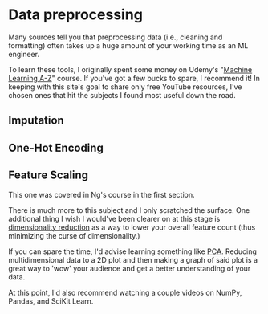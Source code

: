 
# Data preprocessing

Many sources tell you that preprocessing data (i.e., cleaning and formatting) often takes up a huge amount of your working time as an ML engineer.

To learn these tools, I originally spent some money on Udemy's "[Machine Learning A-Z](https://www.udemy.com/course/machinelearning/)" course. If you've got a few bucks to spare, I recommend it! In keeping with this site's goal to share only free YouTube resources, I've chosen ones that hit the subjects I found most useful down the road.

## Imputation

<YouTubeVid id="BfU3FFnBmFo" />

## One-Hot Encoding

<YouTubeVid id="G2iVj7WKDFk" />

## Feature Scaling

This one was covered in Ng's course in the first section.

<YouTubeVid id="kO7QRaRM0Og" />

There is much more to this subject and I only scratched the surface. One additional thing I wish I would've been clearer on at this stage is [dimensionality reduction](https://www.youtube.com/watch?v=3uxOyk-SczU&pp=ygUbbWwgZGltZW5zaW9hbmxpdHkgcmVkdWN0aW9u) as a way to lower your overall feature count (thus minimizing the curse of dimensionality.)

If you can spare the time, I'd advise learning something like [PCA](https://www.youtube.com/watch?v=HMOI_lkzW08). Reducing multidimensional data to a 2D plot and then making a graph of said plot is a great way to 'wow' your audience and get a better understanding of your data.

At this point, I'd also recommend watching a couple videos on NumPy, Pandas, and SciKit Learn.
